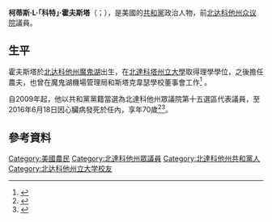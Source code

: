 {{多個問題|
{{Expand|time=2017-03-14T01:34:54+00:00}}
{{请求翻译|time=2017-03-14T01:34:54+00:00}}
}}
{{Infobox Officeholder
|name	          = 柯特·霍夫斯塔
|image            = 
|native_name      = Curt Hofstad
|native_name_lang = en
|caption        = 
|state_house    = 北达科他州
|district       = 第十五
|term_start     = 2009年12月1日
|term_end       = 2016年6月18日
|predecessor    = {{le|丹尼斯·約翰遜 (北達科他州政治人物)|Dennis Johnson (North Dakota politician)|丹尼斯·約翰遜}}
|successor      = [[格雷格·韋斯特林德|格雷格·韋斯特林德]]
|birth_date     = {{Birth date|1946|2|1}}
|birth_place    = [[美国|美国]][[北达科他州|北达科他州]][[魔鬼湖_(北达科他州)|魔鬼湖]]
|death_date     = {{death date and age|2016|6|18|1946|2|1}}
|death_place    = 美国北达科他州魔鬼湖
|party          = [[共和黨_(美國)|共和黨]]
|spouse         = 安妮特（{{lang|en|Annette}}）
|children       = 3
|alma_mater     = [[北達科塔州立大學|北達科塔州立大學]]{{small|（[[理學士|BS]]）}}
|occupation     = 農夫
|signature      = 
|website        = 
}}

'''柯蒂斯·L·「科特」·霍夫斯塔'''（{{lang-en|Curtis L. "Curt" Hofstad}}；{{bd|1946年|2月1日|2016年|6月18日}}），是美國的[[共和黨_(美國)|共和黨]]政治人物，前[[北达科他州众议院|北达科他州众议院]]議員。

==生平==
霍夫斯塔於[[北达科他州|北达科他州]][[魔鬼湖_(北达科他州)|魔鬼湖]]出生，在[[北達科塔州立大學|北達科塔州立大學]]取得理學學位，之後擔任農夫，也曾在魔鬼湖機場管理局和斯塔克韋瑟學校董事會工作<ref>{{cite web|title=Curt Hofstad|url=http://votesmart.org/candidate/biography/57244/curt-hofstad|publisher=Project Vote Smart|accessdate=April 25, 2015|archive-date=2019-10-27|archive-url=https://web.archive.org/web/20191027135342/https://votesmart.org/candidate/biography/57244/curt-hofstad|dead-url=no}}</ref> 。

自2009年起，他以共和黨黨籍當選為北達科他州眾議院第十五選區代表議員，至2016年6月18日因心臟病發死於任內，享年70歲<ref>{{Cite web |url=http://www.grandforksherald.com/news/region/4057664-devils-lake-legislator-curt-hofstad-dies-70 |title=Devils Lake legislator Curt Hofstad dies at 70 |access-date=2017-03-14 |archive-url=https://web.archive.org/web/20170517040016/https://www.grandforksherald.com/news/region/4057664-devils-lake-legislator-curt-hofstad-dies-70 |archive-date=2017-05-17 |dead-url=yes }}</ref><ref>{{Cite web |url=http://www.gilbertsonfuneralhome.com/home/index.cfm/obituaries/view/fh_id/13178/id/3755441 |title=Curtis L. Hofstad-obituary |access-date=2017-03-14 |archive-date=2016-08-25 |archive-url=https://web.archive.org/web/20160825225159/http://www.gilbertsonfuneralhome.com/home/index.cfm/obituaries/view/fh_id/13178/id/3755441 |dead-url=no }}</ref>。

==參考資料==
{{reflist}}

{{s-start}}
{{s-par|us-nd-hs}}
{{s-bef|before={{le|丹尼斯·約翰遜 (北達科他州政治人物)|Dennis Johnson (North Dakota politician)|丹尼斯·約翰遜}}}}
{{s-ttl|title=北達科他州眾議院第十五選區<br>[[北達科他州眾議院|眾議院議員]]|years=2009年－2016年|alongside=丹尼斯·約翰遜}}
{{s-aft|after=[[格雷格·韋斯特林德|格雷格·韋斯特林德]]}}
{{s-end}}

{{authority control}}
{{DEFAULTSORT:Hofstad, Curt}}
[[Category:美國農民|Category:美國農民]]
[[Category:北達科他州眾議員|Category:北達科他州眾議員]]
[[Category:北達科他州共和黨人|Category:北達科他州共和黨人]]
[[Category:北达科他州立大学校友|Category:北达科他州立大学校友]]